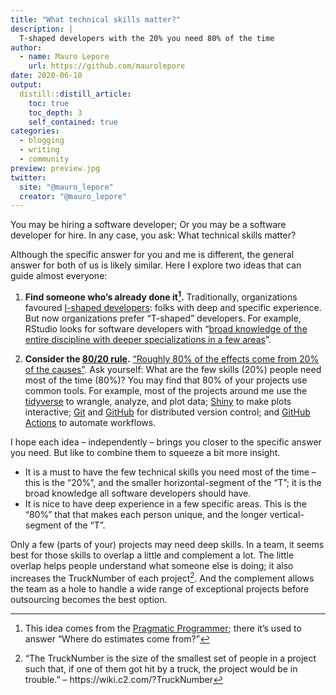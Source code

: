 ```yaml
---
title: "What technical skills matter?"
description: |
  T-shaped developers with the 20% you need 80% of the time
author:
  - name: Mauro Lepore
    url: https://github.com/maurolepore
date: 2020-06-10
output: 
  distill::distill_article:
    toc: true
    toc_depth: 3
    self_contained: true
categories:
  - blogging
  - writing
  - community
preview: preview.jpg
twitter:
  site: "@mauro_lepore"
  creator: "@mauro_lepore"
---
```


You may be hiring a software developer; Or you may be a software developer for hire. In any case, you ask: What technical skills matter? 

Although the specific answer for you and me is different, the general answer for both of us is likely similar. Here I explore two ideas that can guide almost everyone:

1. __Find someone who's already done it^[This idea comes from the [Pragmatic Programmer](https://pragprog.com/titles/tpp20/); there it's used to answer “Where do estimates come from?”].__ Traditionally, organizations favoured [I-shaped developers](https://medium.com/quick-code/what-it-is-a-t-shaped-developer-and-why-you-should-be-one-e87293e4bb84): folks with deep and specific experience. But now organizations prefer “T-shaped” developers. For example, RStudio looks for software developers with “[broad knowledge of the entire discipline with deeper specializations in a few areas](https://rstudio.com/about/job-posting/?gh_jid=4045857003)”.

2. __Consider the [80/20 rule](https://en.wikipedia.org/wiki/Pareto_principle).__ [“Roughly 80% of the effects come from 20% of the causes”](https://en.wikipedia.org/wiki/Pareto_principle). Ask yourself:
What are the few skills (20%) people need most of the time (80%)? You may find that 80% of your projects use common tools. For example, most of the projects around me use the [tidyverse](http://tidyverse.org/) to wrangle, analyze, and plot data; [Shiny](https://shiny.rstudio.com/) to make plots interactive; [Git](https://git-scm.com/) and [GitHub](https://github.com/) for distributed version control; and [GitHub Actions](https://github.com/features/actions) to automate workflows.

I hope each idea -- independently -- brings you closer to the specific answer you need. But like to combine them to squeeze a bit more insight. 

* It is a must to have the few technical skills you need most of the time -- this is the "20%", and the smaller horizontal-segment of the "T"; it is the broad knowledge all software developers should have.
* It is nice to have deep experience in a few specific areas. This is the "80%" that that makes each person unique, and the longer vertical-segment of the "T". 

Only a few (parts of your) projects may need deep skills. In a team, it seems best for those skills to overlap a little and complement a lot. The little overlap helps people understand what someone else is doing; it also increases the TruckNumber of each project^["The TruckNumber is the size of the smallest set of people in a project such that, if one of them got hit by a truck, the project would be in trouble." -- https://wiki.c2.com/?TruckNumber]. And the complement allows the team as a hole to handle a wide range of exceptional projects before outsourcing becomes the best option.
